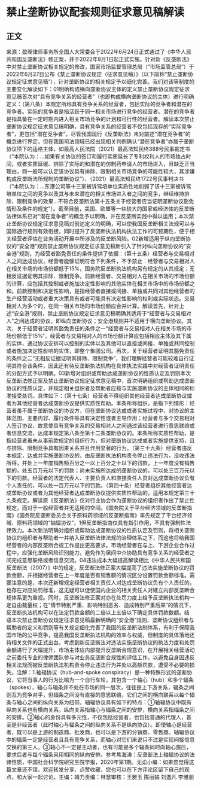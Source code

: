 # 禁止垄断协议配套规则征求意见稿解读
## 正文
来源：盈理律师事务所全国人大常委会于2022年6月24日正式通过了《中华人民共和国反垄断法》修正案，并于2022年8月1日起正式实施。针对新《反垄断法》中对禁止垄断协议相关规定的修改，国家市场监督管理总局（“市场监管总局”）于2022年6月27日公布《禁止垄断协议规定（征求意见稿）》（以下简称“禁止垄断协议规定征求意见稿”），针对垄断协议的相关规定予以细化完善。我们对该等制度的主要变化解读如下：01明确构成横向垄断协议主体的定义禁止垄断协议规定征求意见稿首次对“具有竞争关系的经营者”（也即构成横向垄断协议的主体）进行明确定义：（第八条）本规定所称具有竞争关系的经营者，包括实际的竞争者和潜在的竞争者。实际的竞争者是指活跃于同一相关市场进行竞争的经营者。潜在的竞争者是指具备在一定时期内进入相关市场竞争的计划和可行性的经营者。解读本次禁止垄断协议规定征求意见稿明确，具有竞争关系的经营者不仅包括现存的“实际竞争者”，更包括“潜在竞争者”。尽管我国现行《反垄断法》未对前述“潜在竞争者”的概念进行界定，但在我国司法领域已经出现相关判例确认“潜在竞争者”亦属于垄断协议项下的适格主体，如最高人民法院（2021）最高法知民终388号民事裁定书（“本院认为：…如果有关协议的签订和履行实质延长了专利权利人的市场独占时间，或者实质延缓、排除了实际的和潜在的仿制药申请人的市场进入，且缺乏正当理由，则一般可以认定该协议具有排除、限制相关市场竞争的可能性较大，其涉嫌构成反垄断法所规制的垄断协议”）、（2021）最高法知民终1722号民事判决书（“本院认为：…东港公司等十三家被诉驾培单位实质性地削弱了该十三家被诉驾培单位之间的竞争以及其与未来潜在的相关市场进入者之间的竞争，继续维持排除、限制竞争的效果…不符合反垄断法第十五条关于经营者应当证明垄断协议豁免情形及条件的规定”）。截至目前，美国、欧盟等一些较大的国家或经济体的反垄断法律体系已对“潜在竞争者”的概念予以明确，并在反垄断实践中得以运用；本次禁止垄断协议规定征求意见稿对前述定义的明确，可以使我国反垄断相关法规可以与国际通行规则有效衔接，同时提升了反垄断执法机构执法工作的可预期性，便于相关经营者评估在业务活动开展中所涉及的反垄断风险。02新增适用于纵向垄断协议的“安全港”规则禁止垄断协议规定征求意见稿新引入了针对纵向垄断协议的“安全港”规则，为经营者豁免责任的条件提供了依据：（第十五条）经营者与交易相对人之间达成协议，经营者能够证明符合下列条件，不予禁止：经营者与交易相对人在相关市场的市场份额低于15%，国务院反垄断执法机构另有规定的从其规定；无相反证据证明其排除、限制竞争。前款经营者、交易相对人在相关市场的市场份额的计算，应包括其控制或者施加决定性影响的其他实体在相关市场中的市场份额之和。前款控制和决定性影响，是指经营者直接或间接、单独或共同对其他经营者的生产经营活动或者重大决策具有或者可能具有决定性影响的权利或实际状态。交易相对人为多个的，在同一相关市场的市场份额应合并计算。解读首先，针对上述“安全港”规则，禁止垄断协议规定征求意见稿明确其适用于“经营者与交易相对人”之间达成的协议，即纵向垄断协议；安全港规则并不适用于横向垄断协议。其次，关于经营者证明其豁免责任的条件之一“经营者与交易相对人在相关市场的市场份额低于15%”，经营者与交易相对人的市场份额计算应包括相应主体及其下属的实体、通过协议安排可以控制的实体以及其他可以直接或间接、单独或共同控制或者施加决定性影响的实体，即整个集团公司。再次，关于经营者证明其豁免责任的条件之二“无相反证据证明其排除、限制竞争”，我们理解经营者可能较难自行证明其符合该条件，因此还有待反垄断执法机构在具体执法实践中对经营者证明责任的分配方式予以明确。03新增对组织或帮助达成垄断协议的性质认定及罚则本次反垄断法修正案及禁止垄断协议规定征求意见稿中，首次明确组织或帮助达成垄断协议的性质认定，并规定相关组织者及帮助者应按与实施垄断协议的主体相同的标准接受处罚。具体如下：（第十七条）经营者不得组织其他经营者达成垄断协议或者为其他经营者达成垄断协议提供实质性帮助。本条所称组织，是指下列情形：经营者虽不属于垄断协议的协议方，但在垄断协议达成或者实施过程中，对协议的主体范围、主要内容、履行条件等具有决定性或者主导作用；经营者与多个交易相对人签订协议，故意使具有竞争关系的交易相对人之间通过该经营者进行意思联络或者信息交流，达成本规定第八条至第十二条垄断协议的。本条所称实质性帮助，是指经营者虽未从事前款规定的组织行为，但对垄断协议达成或者实施提供支持，且与排除、限制竞争具有因果关系并且作用显著的行为。（第三十九条）经营者违反本规定，达成并实施垄断协议的，由反垄断执法机构责令停止违法行为，没收违法所得，并处上一年度销售额百分之一以上百分之十以下的罚款，上一年度没有销售额的，处五百万元以下的罚款；尚未实施所达成的垄断协议的，可以处三百万元以下的罚款。经营者的法定代表人、主要负责人和直接责任人员对达成垄断协议负有个人责任的，可以处一百万元以下的罚款。（第四十条）经营者组织其他经营者达成垄断协议或者为其他经营者达成垄断协议提供实质性帮助的，适用本规定第三十九条规定。解读原《反垄断法》仅对行业协会作为垄断协议的组织者作出了禁止性规定，而对于一般经营者并无适用的空间。《国务院关于平台经济领域的反垄断指南》《国务院反垄断委员会关于原料药领域的反垄断指南》率先规定了平台经济领域、原料药领域的“轴辐协议”，1但反垄断指南仅具有指引作用，不具有强制性法律效力。本次新法明确对组织或帮助达成垄断协议的性质认定及罚则，将相关垄断协议的组织者与帮助者一并纳入反垄断法律法规的治理体系之下，而这也将给我国经营者的内部反垄断合规工作提出更高要求。市场经营者在与上、下游企业合作过程中，应强化垄断风险识别能力，避免作为居间中介协助具有竞争关系的经营者之间完成意思联络或者信息交流。04违法成本大幅提高解读相比《中华人民共和国反垄断法（2007）》中的规定，反垄断法修正案大幅提高了违法实施垄断协议的罚款金额，并根据经营者在上一年度是否有销售额的情况区分设置罚款金额标准。需要注意的是，本次还新增规定经营者相关责任人对达成垄断协议负有个人责任的，也存在对应处罚标准，这无疑可以促使国内企业的相关责任人对建立内部反垄断合规体系更为重视。同时，反垄断法修正案对亦在处罚力度上给予反垄断执法机构一定自由裁量权；在“情节特别严重、影响特别恶劣、造成特别严重后果”的情况下，反垄断执法机构可以在法定罚款金额的二倍以上五倍以下确定具体罚款数额。结 语本次禁止垄断协议规定征求意见稿最新明确的“安全港”规则、垄断协议组织者与帮助者的定义和罚则等有关规定细化完善了我国的反垄断法制体系，有利于保障我国市场的公平竞争，提高我国反垄断执法机构的效率与权威，但制度的具体落地还待相关文件的正式出台。考虑到新反垄断法对违法实施垄断协议的执法力度和处罚金额进行了大幅提升，市场主体应内部提升反垄断合规意识，在开展相关经营活动之前委托专业的律师团队参与对业务反垄断合规性的评估工作，以避免自身因违反相关法规而被反垄断执法机构责令停止违法行为并处以高额罚款，遭受不必要的损失。注解：1.轴辐协议（hub-and-spoke conspiracy）是一种特殊形式的垄断协议，它将当事人的行为比喻为一个自行车轮，其包含一个轴心（hub）和多个辐条（spokes），轴心与辐条并不处在市场的同一层次，往往是上下游关系，辐条之间则互为竞争对手，但辐条之间没有直接的意思联络，它们之间的横向联系以每个辐条与轴心之间的纵向关系为纽带。轴辐协议具有如下的特点：①轴辐协议中既有纵向关系也有横向关系。纵向关系指轴心与辐条之间的安排，横向关系指辐条之间的安排。②轴心的身份具有多元性，不仅包括经营者，也包括普通的代理人，甚至是非经营者（此时轴心与辐条之间的纵向关系不是纵向协议）。即使轴心是经营者，既可以是上游的制造商、批发商，也可以是下游的分销商、零售商。轴辐协议中的辐条一定是经营者且具有竞争关系，而轴心对它们来说只不过是实现间接信息交换的第三人。③轴心不一定是主动者，也有可能是多个辐条同时向轴心施压，要求后者与每个辐条采用相同的纵向安排。参考焦海涛：反垄断法上轴辐协议的法律性质，中国社会科学院研究生院学报，2020年第1期。无讼小编：如果您觉得这篇文章还不错，欢迎转发分享、点赞收藏，您也可以在下方评论区留下自己的观点，和大家一起讨论。主编：靖力责编：林慧审核：王雅玉 陈丽娟 刘逸凡 李雅朋